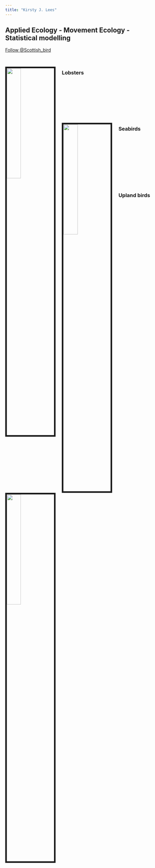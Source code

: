 ```yaml
---
title: "Kirsty J. Lees"
---
```


## Applied Ecology - Movement Ecology - Statistical modelling
<a href="https://twitter.com/Scottish_Bird" class="twitter-follow-button" data-show-count="false">Follow @Scottish_bird</a><script async src="https://platform.twitter.com/widgets.js" charset="utf-8"></script>

<br>

<img src= "images/LOBTAG.jpg" style="width:30%; border:5px solid; margin-right: 20px" align= "left"> 

### Lobsters

<br><br><br><br><br><br><br>

<img src= "images/TYSTIE.jpg" style="width:30%; border:5px solid; margin-right: 20px" align= "left"> 

### Seabirds

<br><br><br><br><br><br><br><br><br>

<img src= "images/UPLAND.jpg" style="width:30%; border:5px solid; margin-right: 20px" align= "left"> 

### Upland birds

